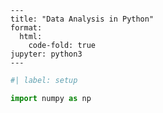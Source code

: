 ```         
---
title: "Data Analysis in Python"
format:
  html:
    code-fold: true
jupyter: python3
---
```

```python
#| label: setup

import numpy as np

``` 
